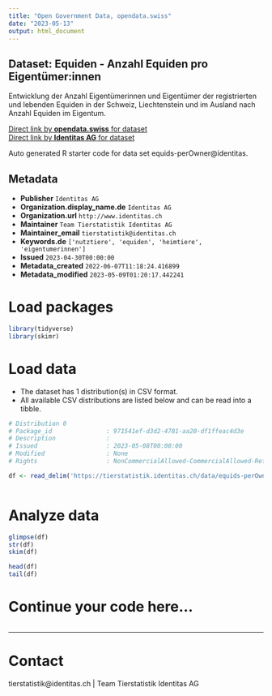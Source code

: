 ```yaml
---
title: "Open Government Data, opendata.swiss"
date: "2023-05-13"
output: html_document
---
```


## Dataset: Equiden - Anzahl Equiden pro Eigentümer:innen

Entwicklung der Anzahl Eigentümerinnen und Eigentümer der registrierten und lebenden Equiden in der Schweiz, Liechtenstein und im Ausland nach Anzahl Equiden im Eigentum.

[Direct link by **opendata.swiss** for dataset](https://opendata.swiss/de/dataset/equiden-eigentumer-innen-nach-anzahl-equiden)<br>
[Direct link by **Identitas AG** for dataset](https://tierstatistik.identitas.ch/)

Auto generated R starter code for data set equids-perOwner@identitas.

## Metadata

- **Publisher** `Identitas AG`
- **Organization.display_name.de** `Identitas AG`
- **Organization.url** `http://www.identitas.ch`
- **Maintainer** `Team Tierstatistik Identitas AG`
- **Maintainer_email** `tierstatistik@identitas.ch`
- **Keywords.de** `['nutztiere', 'equiden', 'heimtiere', 'eigentumerinnen']`
- **Issued** `2023-04-30T00:00:00`
- **Metadata_created** `2022-06-07T11:18:24.416899`
- **Metadata_modified** `2023-05-09T01:20:17.442241`


# Load packages

```r

library(tidyverse)
library(skimr)

```

# Load data

-   The dataset has 1 distribution(s) in CSV format.
-   All available CSV distributions are listed below and can be read into a tibble.

```r

# Distribution 0
# Package_id               : 971541ef-d3d2-4781-aa20-df1ffeac4d3e
# Description              : 
# Issued                   : 2023-05-08T00:00:00
# Modified                 : None
# Rights                   : NonCommercialAllowed-CommercialAllowed-ReferenceRequired

df <- read_delim('https://tierstatistik.identitas.ch/data/equids-perOwner.csv')



```

# Analyze data

```r

glimpse(df)
str(df)
skim(df)

head(df)
tail(df)

```

# Continue your code here...

```r

```

------------------------------------------------------------------------

# Contact

tierstatistik@identitas.ch | Team Tierstatistik Identitas AG
